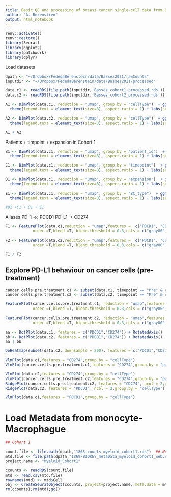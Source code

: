 ```yaml
---
title: Basic QC and processing of breast cancer single-cell data from Basses et al. (Nature Medicine 2021)
author: "A. Berenstien"
output: html_notebook
---
```


```r
renv::activate()
renv::restore()
library(Seurat)
library(ggplot2)
library(patchwork)
library(dplyr)
```

Load datasets
```r
dpath <- "~/Dropbox/FededaBerenstein/data/Bassez2021/rawCounts"
inputdir <- "~/Dropbox/FededaBerenstein/data/Bassez2021/processed"

data.c1 <- readRDS(file.path(inputdir,'Bassez_cohort1_processed.rds'))
data.c2 <- readRDS(file.path(inputdir,'Bassez_cohort2_processed.rds'))
```


```r
A1 <- DimPlot(data.c1, reduction = "umap", group.by = "cellType")  + ggtitle("") +
  theme(legend.text = element_text(size=8), aspect.ratio = 1) + labs(subtitle = "Cohrt 1") + NoLegend()

A2 <- DimPlot(data.c2, reduction = "umap", group.by = "cellType")  + ggtitle("") +
  theme(legend.text = element_text(size=8), aspect.ratio = 1) + labs(subtitle = "Cohrt 2")

A1 + A2
```
Patients + timpoint + expansion in Cohort 1
```r
B1 <- DimPlot(data.c1, reduction = "umap", group.by = "patient_id")  + ggtitle("") +
  theme(legend.text = element_text(size=8), aspect.ratio = 1) + labs(subtitle = "Patient ID") + NoLegend()

C1 <- DimPlot(data.c1, reduction = "umap", group.by = "timepoint")  + ggtitle("") +
  theme(legend.text = element_text(size=8), aspect.ratio = 1) + labs(subtitle = "Timepoint")

D1 <- DimPlot(data.c1, reduction = "umap", group.by = "expansion")  + ggtitle("") +
  theme(legend.text = element_text(size=8), aspect.ratio = 1) + labs(subtitle = "Expansion")

E1 <- DimPlot(data.c1, reduction = "umap", group.by = "BC_type")  + ggtitle("") +
  theme(legend.text = element_text(size=8), aspect.ratio = 1) + labs(subtitle = "Subtype")

#B1 +C1 + D1 + E1
```

Aliases
PD-1 ->: PDCD1
PD-L1 -> CD274

```r
F1 <- FeaturePlot(data.c1,reduction = "umap",features =  c("PDCD1", "CD274"),
            order =T,blend =T, blend.threshold = 0.3,cols = c("gray80", "red", "blue"),pt.size = 1)

F2 <- FeaturePlot(data.c2,reduction = "umap",features =  c("PDCD1", "CD274"),
            order =T,blend =T, blend.threshold = 0.3,cols = c("gray80", "red", "blue"),pt.size = 0.1)

F1 / F2 
```

## Explore PD-L1 behaviour on cancer cells (pre-treatment)
```r
cancer.cells.pre.treatment.c1 <- subset(data.c1, timepoint == "Pre" & cellType == "Cancer_cell") 
cancer.cells.pre.treatment.c2 <- subset(data.c2, timepoint == "Pre" & cellType == "Cancer_cell") 

FeaturePlot(cancer.cells.pre.treatment.c1, reduction = "umap",features =  c("PDCD1", "CD274"),
            order =T,blend =T, blend.threshold = 0.3,cols = c("gray80", "red", "blue"),pt.size = 0.2) /
  
FeaturePlot(cancer.cells.pre.treatment.c2, reduction = "umap",features =  c("PDCD1", "CD274"),
            order =T,blend =T, blend.threshold = 0.3,cols = c("gray80", "red", "blue"),pt.size = 0.3) 


```


```r
aa <- DotPlot(data.c1, features = c("PDCD1","CD274")) + RotatedAxis()  +  theme(aspect.ratio = 1) + ggtitle("Naive")
bb <- DotPlot(data.c2, features = c("PDCD1","CD274")) + RotatedAxis() + theme(aspect.ratio = 1) + ggtitle("Chemo")
aa | bb
```

```r
DoHeatmap(subset(data.c2, downsample = 200), features = c("PDCD1","CD274"), size = 3)

```

```r
VlnPlot(data.c1,features = "CD274",group.by = "cellType") 
VlnPlot(cancer.cells.pre.treatment.c1,features = "CD274",group.by = "patient_id") + NoLegend()

```

```r
VlnPlot(data.c2,features = "CD274",group.by = "cellType") 
VlnPlot(cancer.cells.pre.treatment.c2,features = "CD274",group.by = "patient_id") + NoLegend()
RidgePlot(cancer.cells.pre.treatment.c2, features = "CD274", ncol = 2,group.by = "patient_id")
RidgePlot(data.c2, features = "PDCD1", ncol = 2,group.by = "cellType")


```


```r
VlnPlot(data.c1,features = "PDCD1",group.by = "cellType")

```


# Load Metadata from monocyte-Macrophague
```r
## Cohort 1 

count.file <- file.path(dpath,"1865-counts_myeloid_cohort1.rds")  ## Notice that filepath is a crossplatform function  
mtd.file <- file.path(dpath,"1869-BIOKEY_metaData_myeloid_cohort1_web.csv")
project.name <- "Myeloid_Cohort1"

ccounts <- readRDS(count.file)
mtd <- read.csv(mtd.file)
rownames(mtd) <- mtd$Cell
obj <- CreateSeuratObject(ccounts, project=project.name, meta.data = mtd)
rm(ccounts);rm(mtd);gc()
```

